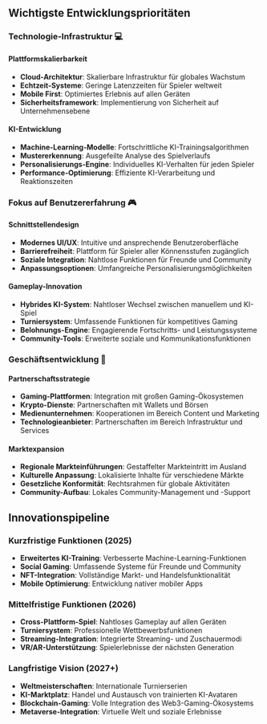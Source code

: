 ## Wichtigste Entwicklungsprioritäten

### Technologie-Infrastruktur 💻

#### Plattformskalierbarkeit
- **Cloud-Architektur**: Skalierbare Infrastruktur für globales Wachstum
- **Echtzeit-Systeme**: Geringe Latenzzeiten für Spieler weltweit
- **Mobile First**: Optimiertes Erlebnis auf allen Geräten
- **Sicherheitsframework**: Implementierung von Sicherheit auf Unternehmensebene

#### KI-Entwicklung
- **Machine-Learning-Modelle**: Fortschrittliche KI-Trainingsalgorithmen
- **Mustererkennung**: Ausgefeilte Analyse des Spielverlaufs
- **Personalisierungs-Engine**: Individuelles KI-Verhalten für jeden Spieler
- **Performance-Optimierung**: Effiziente KI-Verarbeitung und Reaktionszeiten

### Fokus auf Benutzererfahrung 🎮

#### Schnittstellendesign
- **Modernes UI/UX**: Intuitive und ansprechende Benutzeroberfläche
- **Barrierefreiheit**: Plattform für Spieler aller Könnensstufen zugänglich
- **Soziale Integration**: Nahtlose Funktionen für Freunde und Community
- **Anpassungsoptionen**: Umfangreiche Personalisierungsmöglichkeiten

#### Gameplay-Innovation
- **Hybrides KI-System**: Nahtloser Wechsel zwischen manuellem und KI-Spiel
- **Turniersystem**: Umfassende Funktionen für kompetitives Gaming
- **Belohnungs-Engine**: Engagierende Fortschritts- und Leistungssysteme
- **Community-Tools**: Erweiterte soziale und Kommunikationsfunktionen

### Geschäftsentwicklung 🤝

#### Partnerschaftsstrategie
- **Gaming-Plattformen**: Integration mit großen Gaming-Ökosystemen
- **Krypto-Dienste**: Partnerschaften mit Wallets und Börsen
- **Medienunternehmen**: Kooperationen im Bereich Content und Marketing
- **Technologieanbieter**: Partnerschaften im Bereich Infrastruktur und Services

#### Marktexpansion
- **Regionale Markteinführungen**: Gestaffelter Markteintritt im Ausland
- **Kulturelle Anpassung**: Lokalisierte Inhalte für verschiedene Märkte
- **Gesetzliche Konformität**: Rechtsrahmen für globale Aktivitäten
- **Community-Aufbau**: Lokales Community-Management und -Support


## Innovationspipeline

### Kurzfristige Funktionen (2025)
- **Erweitertes KI-Training**: Verbesserte Machine-Learning-Funktionen
- **Social Gaming**: Umfassende Systeme für Freunde und Community
- **NFT-Integration**: Vollständige Markt- und Handelsfunktionalität
- **Mobile Optimierung**: Entwicklung nativer mobiler Apps

### Mittelfristige Funktionen (2026)
- **Cross-Plattform-Spiel**: Nahtloses Gameplay auf allen Geräten
- **Turniersystem**: Professionelle Wettbewerbsfunktionen
- **Streaming-Integration**: Integrierte Streaming- und Zuschauermodi
- **VR/AR-Unterstützung**: Spielerlebnisse der nächsten Generation

### Langfristige Vision (2027+)
- **Weltmeisterschaften**: Internationale Turnierserien
- **KI-Marktplatz**: Handel und Austausch von trainierten KI-Avataren
- **Blockchain-Gaming**: Volle Integration des Web3-Gaming-Ökosystems
- **Metaverse-Integration**: Virtuelle Welt und soziale Erlebnisse